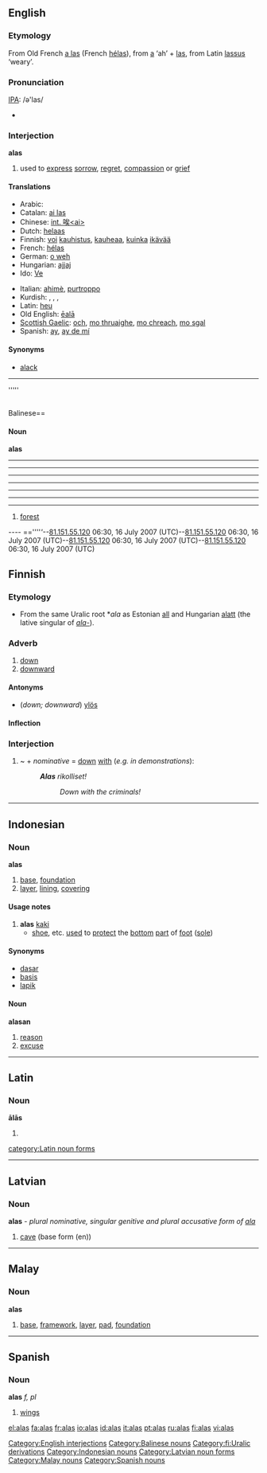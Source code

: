 ==English==

===Etymology===
From Old French [[a las]] (French [[hélas]]), from [[a]] ‘ah’ + [[las]], from Latin [[lassus]] ‘weary’.

===Pronunciation===
[[IPA]]: /ə'las/
*{{audio|en-us-alas.ogg|Audio (US)}}

===Interjection===
'''alas'''

# used to [[express]] [[sorrow]], [[regret]], [[compassion]] or [[grief]]

====Translations====
{{trans-top|exclamation of sorrow etc.}}
*Arabic: {{ARchar|[[واه]]}}
*Catalan: [[ai las]]
*Chinese: [[int. 唉<ai>]]
*Dutch: [[helaas]]
*Finnish: [[voi]] [[kauhistus]], [[kauhea|kauheaa]], [[kuinka]] [[ikävä|ikävää]]
*French: [[hélas]]
*German: [[o weh]]
*Hungarian: [[ajjaj]]
*Ido: [[Ve]]
{{trans-mid}}
*Italian: [[ahimè]], [[purtroppo]]
*Kurdish: {{KUchar|[[ئاخ]]}}, {{KUchar|[[هاوار]]}}, {{KUchar|[[هه‌ی هاوار]]}}, {{KUchar|[[داخاکه‌م]]}}
*Latin: [[Heu|heu]]
*Old English: [[eala|ēalā]]
*[[Scottish Gaelic]]: [[och]], [[mo thruaighe]], [[mo chreach]], [[mo sgal]]
*Spanish: [[ay]], [[ay de mí]]
{{trans-bottom}}

====Synonyms====
*[[alack]]

[[Category:English interjections]]

----

'''''
== ==Balinese==

====Noun====
{{rfc-level|Noun at L4+ not in L3 POS section}}
'''alas'''
----

----

----

----

----

----

----


# [[forest]]

[[Category:Balinese nouns]]

---- =='''''''[[]]''--[[User:81.151.55.120|81.151.55.120]] 06:30, 16 July 2007 (UTC)--[[User:81.151.55.120|81.151.55.120]] 06:30, 16 July 2007 (UTC)--[[User:81.151.55.120|81.151.55.120]] 06:30, 16 July 2007 (UTC)--[[User:81.151.55.120|81.151.55.120]] 06:30, 16 July 2007 (UTC)

==Finnish==

===Etymology===
*From the same Uralic root *''ala'' as Estonian [[all]] and Hungarian [[alatt]] (the lative singular of ''[[ala-]]'').

===Adverb===
{{fi-adv}}

# [[down]]
# [[downward]]

====Antonyms====
*(''down; downward'') [[ylös]]

====Inflection====
{{fi-decl-pron|8s=[[alla]]|9s=[[alta]]|10s=[[alle]]|a1s=[[alhaalla]]|a2s=[[alhaalta]]|a3s=[[alhaalle]]|a4s=[[alas]]|a10s=[[ali]]<br/>[[alitse]]|a11s=[[allekkain]]<br/>([[alakkain]])|a12s=[[alatusten]]}}

===Interjection===
{{fi-int}}

# ~ + ''nominative'' = [[down]] [[with]] (''e.g. in demonstrations''):
#:'''''Alas''' rikolliset!''
#::''Down with the criminals!''

[[Category:fi:Uralic derivations]]
----

==Indonesian==

===Noun===
'''alas'''

# [[base]], [[foundation]]
# [[layer]], [[lining]], [[covering]]

====Usage notes====
# '''alas''' [[kaki]]
#* [[shoe]], etc. [[use]]d to [[protect]] the [[bottom]] [[part]] of [[foot]] ([[sole]])

====Synonyms====
* [[dasar]]
* [[basis]]
* [[lapik]]

====Noun====
'''alasan'''

# [[reason]]
# [[excuse]]

[[Category:Indonesian nouns]]

----

==Latin==
===Noun===
'''ālās''' {{f}}
# {{inflection of|ala#Latin|āla|acc|p}}

[[category:Latin noun forms]]

----

==Latvian==

===Noun===
'''alas''' - ''plural nominative, singular genitive and plural accusative form of [[ala]]''

# [[cave]] (base form (en))
{{lv-noun-d4|al|a}}

[[Category:Latvian noun forms]]

----

==Malay==

===Noun===
'''alas'''

# [[base]], [[framework]], [[layer]], [[pad]], [[foundation]]

[[Category:Malay nouns]]

----

==Spanish==

===Noun===
'''alas''' ''f, pl''

# [[wing]]s

[[Category:Spanish nouns]]

[[el:alas]]
[[fa:alas]]
[[fr:alas]]
[[io:alas]]
[[id:alas]]
[[it:alas]]
[[pt:alas]]
[[ru:alas]]
[[fi:alas]]
[[vi:alas]]